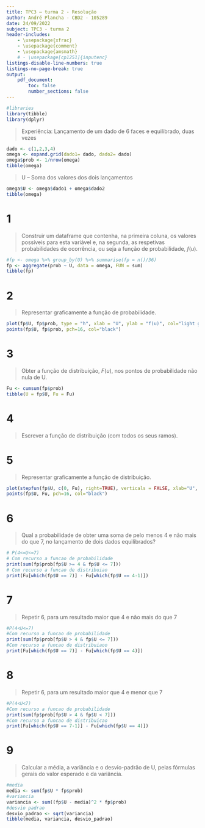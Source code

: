 ```yaml
---
title: TPC3 – turma 2 - Resolução
author: André Plancha - CBD2 - 105289
date: 24/09/2022
subject: TPC3 - turma 2
header-includes:
    - \usepackage{xfrac}
    - \usepackage{comment}
    - \usepackage{amsmath}
    # - \usepackage[cp1251]{inputenc}
listings-disable-line-numbers: true
listings-no-page-break: true
output:
    pdf_document:
        toc: false
        number_sections: false
---
```

```r
#libraries
library(tibble)
library(dplyr)

```



> Experiência: Lançamento de um dado de 6 faces e equilibrado, duas vezes

```r
dado <- c(1,2,3,4)
omega <- expand.grid(dado1= dado, dado2= dado)
omega$prob <- 1/nrow(omega)
tibble(omega)
```

> U – Soma dos valores dos dois lançamentos
```r
omega$U <- omega$dado1 + omega$dado2
tibble(omega)
```

# 1
> Construir um dataframe que contenha, na primeira coluna, os valores possíveis para esta variável e, na segunda, as respetivas probabilidades de ocorrência, ou seja a função de probabilidade, $f(u)$.

```r
#fp <- omega %>% group_by(U) %>% summarise(fp = n()/36)
fp <- aggregate(prob ~ U, data = omega, FUN = sum)
tibble(fp)
```
# 2
> Representar graficamente a função de probabilidade.
```r
plot(fp$U, fp$prob, type = "h", xlab = "U", ylab = "f(u)", col="light grey")
points(fp$U, fp$prob, pch=16, col="black")
```

# 3
> Obter a função de distribuição, $F(u)$, nos pontos de probabilidade não nula de U.

```r
Fu <- cumsum(fp$prob)
tibble(U = fp$U, Fu = Fu)
```

# 4

> Escrever a função de distribuição (com todos os seus ramos).

```{=latex}
\begin{comment}
this could be done with R but it's not worth it
\end{comment}
$$
F(x) =
\begin{cases}
    0 & x < 2 \\
    0.0625 & 2 \leq x < 3 \\
    0.1875 & 3 \leq x < 4 \\
    0.375 & 4 \leq x < 5 \\
    0.625 & 5 \leq x < 6 \\
    0.8125 & 6 \leq x < 7 \\
    0.9375 & 7 \leq x < 8 \\
    1 & x \geq 8
\end{cases}
$$
```


# 5
> Representar graficamente a função de distribuição.
```r
plot(stepfun(fp$U, c(0, Fu), right=TRUE), verticals = FALSE, xlab="U", ylab="F(U)", main = "")
points(fp$U, Fu, pch=16, col="black")
```
# 6
> Qual a probabilidade de obter uma soma de pelo menos 4 e não mais do que 7, no lançamento de dois dados equilibrados?
```r
# P(4<=U<=7)
# Com recurso a funcao de probabilidade
print(sum(fp$prob[fp$U >= 4 & fp$U <= 7]))
# Com recurso a funcao de distribuiao
print(Fu[which(fp$U == 7)] - Fu[which(fp$U == 4-1)])
```

# 7
> Repetir 6, para um resultado maior que 4 e não mais do que 7

```r
#P(4<U<=7)
#Com recurso a funcao de probabilidade
print(sum(fp$prob[fp$U > 4 & fp$U <= 7]))
#Com recurso a funcao de distribuiaoo
print(Fu[which(fp$U == 7)] - Fu[which(fp$U == 4)])
```

# 8
> Repetir 6, para um resultado maior que 4 e menor que 7

```r
#P(4<U<7)
#Com recurso a funcao de probabilidade
print(sum(fp$prob[fp$U > 4 & fp$U < 7]))
#Com recurso a funcao de distribuicao
print(Fu[which(fp$U == 7-1)] - Fu[which(fp$U == 4)])
```
# 9
> Calcular a média, a variância e o desvio-padrão de U, pelas fórmulas gerais do valor esperado e da variância.

```r
#media
media <- sum(fp$U * fp$prob)
#variancia
variancia <- sum((fp$U - media)^2 * fp$prob)
#desvio padrao
desvio_padrao <- sqrt(variancia)
tibble(media, variancia, desvio_padrao)

```